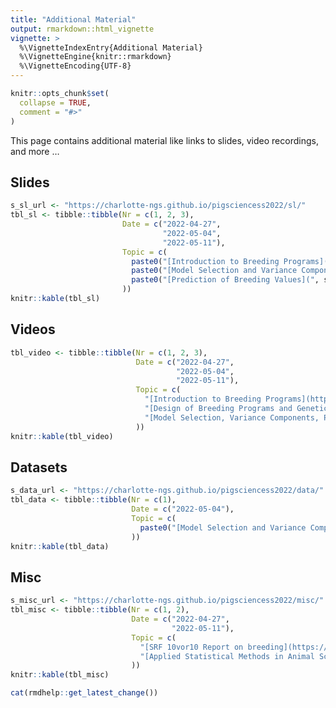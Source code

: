 ```yaml
---
title: "Additional Material"
output: rmarkdown::html_vignette
vignette: >
  %\VignetteIndexEntry{Additional Material}
  %\VignetteEngine{knitr::rmarkdown}
  %\VignetteEncoding{UTF-8}
---
```


```r
knitr::opts_chunk$set(
  collapse = TRUE,
  comment = "#>"
)
```

This page contains additional material like links to slides, video recordings, and more ...


## Slides

```r
s_sl_url <- "https://charlotte-ngs.github.io/pigsciencess2022/sl/"
tbl_sl <- tibble::tibble(Nr = c(1, 2, 3),
                         Date = c("2022-04-27",
                                  "2022-05-04",
                                  "2022-05-11"),
                         Topic = c(
                           paste0("[Introduction to Breeding Programs](", s_sl_url, "l01_psb_intro.pdf)", collapse = ""),
                           paste0("[Model Selection and Variance Components](", s_sl_url, "l02_psb_modsel_varcomp.pdf)", collapse = ""),
                           paste0("[Prediction of Breeding Values](", s_sl_url, "l03_psb_pbv.pdf)", collapse = "")
                         ))
knitr::kable(tbl_sl)
```



## Videos

```r
tbl_video <- tibble::tibble(Nr = c(1, 2, 3),
                            Date = c("2022-04-27",
                                     "2022-05-04",
                                     "2022-05-11"),
                            Topic = c(
                              "[Introduction to Breeding Programs](https://youtu.be/cF75-GB6Mz8)",
                              "[Design of Breeding Programs and Genetic Evaluation](https://youtu.be/Ql3ZjO_jZZw)",
                              "[Model Selection, Variance Components, Prediction of Breeding Values](https://youtu.be/XZCFMoSD7xE)"
                            ))
knitr::kable(tbl_video)
```


## Datasets

```r
s_data_url <- "https://charlotte-ngs.github.io/pigsciencess2022/data/"
tbl_data <- tibble::tibble(Nr = c(1),
                           Date = c("2022-05-04"),
                           Topic = c(
                             paste0("[Model Selection and Variance Components](", s_data_url, "bw_bc_rand_pred.csv)", collapse = "")
                           ))
knitr::kable(tbl_data)
```


## Misc

```r
s_misc_url <- "https://charlotte-ngs.github.io/pigsciencess2022/misc/"
tbl_misc <- tibble::tibble(Nr = c(1, 2),
                           Date = c("2022-04-27",
                                    "2022-05-11"),
                           Topic = c(
                             "[SRF 10vor10 Report on breeding](https://www.srf.ch/play/tv/redirect/detail/51803eb1-9313-45f1-bee3-833fc3f79d97)",
                             "[Applied Statistical Methods in Animal Sciences](https://charlotte-ngs.github.io/asmss2022)"
                           ))
knitr::kable(tbl_misc)
```


```r
cat(rmdhelp::get_latest_change())
```
